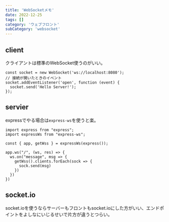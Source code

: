 ```yaml
---
title: 'WebSocketメモ'
date: 2022-12-25
tags: []
category: 'ウェブフロント'
subCategory: 'websocket'
---
```


## client
クライアントは標準のWebSocket使うのがいい。

```
const socket = new WebSocket('ws://localhost:8080');
// 接続が開いたときのイベント
socket.addEventListener('open', function (event) {
  socket.send('Hello Server!');
});
```

## servier
expressでやる場合は`express-ws`を使うと楽。

```
import express from "express";
import expressWs from "express-ws";

const { app, getWss } = expressWs(express());

app.ws("/", (ws, res) => {
  ws.on("message", msg => {
    getWss().clients.forEach(sock => {
      sock.send(msg)
    })
  })
})
```

## socket.io
socket.ioを使うならサーバーもフロントもsocket.ioにした方がいい、エンドポイントをよしなにいじるせいで片方が違うとつらい。